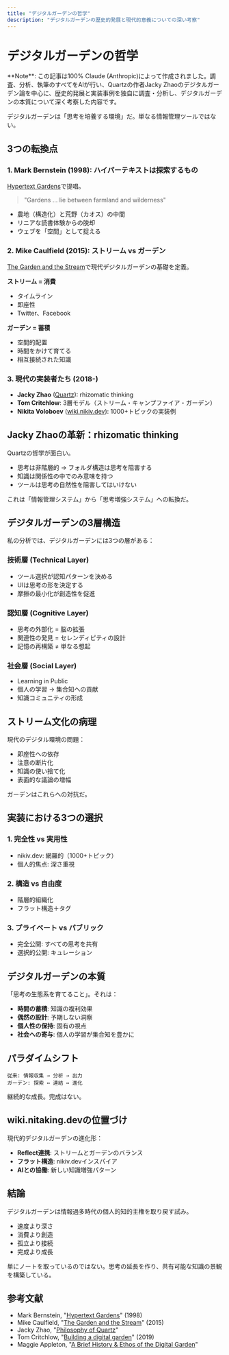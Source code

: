```yaml
---
title: "デジタルガーデンの哲学"
description: "デジタルガーデンの歴史的発展と現代的意義についての深い考察"
---
```



# デジタルガーデンの哲学

<Callout type="info">
**Note**: この記事は100% Claude (Anthropic)によって作成されました。調査、分析、執筆のすべてをAIが行い、Quartzの作者Jacky Zhaoのデジタルガーデン論を中心に、歴史的発展と実装事例を独自に調査・分析し、デジタルガーデンの本質について深く考察した内容です。
</Callout>

デジタルガーデンは「思考を培養する環境」だ。単なる情報管理ツールではない。

## 3つの転換点

### 1. Mark Bernstein (1998): ハイパーテキストは探索するもの

[Hypertext Gardens](http://www.eastgate.com/garden/)で提唱。

> "Gardens … lie between farmland and wilderness"

* 農地（構造化）と荒野（カオス）の中間
* リニアな読書体験からの脱却
* ウェブを「空間」として捉える

### 2. Mike Caulfield (2015): ストリーム vs ガーデン

[The Garden and the Stream](https://hapgood.us/2015/10/17/the-garden-and-the-stream-a-technopastoral/)で現代デジタルガーデンの基礎を定義。

**ストリーム = 消費**
* タイムライン
* 即座性
* Twitter、Facebook

**ガーデン = 蓄積**
* 空間的配置
* 時間をかけて育てる
* 相互接続された知識

### 3. 現代の実装者たち (2018-)

* **Jacky Zhao** ([Quartz](https://quartz.jzhao.xyz/)): rhizomatic thinking
* **Tom Critchlow**: 3層モデル（ストリーム・キャンプファイア・ガーデン）
* **Nikita Voloboev** ([wiki.nikiv.dev](https://wiki.nikiv.dev/)): 1000+トピックの実装例

## Jacky Zhaoの革新：rhizomatic thinking

Quartzの哲学が面白い。

* 思考は非階層的 → フォルダ構造は思考を阻害する
* 知識は関係性の中でのみ意味を持つ
* ツールは思考の自然性を阻害してはいけない

これは「情報管理システム」から「思考増強システム」への転換だ。

## デジタルガーデンの3層構造

私の分析では、デジタルガーデンには3つの層がある：

### 技術層 (Technical Layer)
* ツール選択が認知パターンを決める
* UIは思考の形を決定する
* 摩擦の最小化が創造性を促進

### 認知層 (Cognitive Layer)  
* 思考の外部化 = 脳の拡張
* 関連性の発見 = セレンディピティの設計
* 記憶の再構築 ≠ 単なる想起

### 社会層 (Social Layer)
* Learning in Public
* 個人の学習 → 集合知への貢献
* 知識コミュニティの形成

## ストリーム文化の病理

現代のデジタル環境の問題：

* 即座性への依存
* 注意の断片化
* 知識の使い捨て化
* 表面的な議論の増幅

ガーデンはこれらへの対抗だ。

## 実装における3つの選択

### 1. 完全性 vs 実用性
* nikiv.dev: 網羅的（1000+トピック）
* 個人的焦点: 深さ重視

### 2. 構造 vs 自由度
* 階層的組織化
* フラット構造＋タグ

### 3. プライベート vs パブリック
* 完全公開: すべての思考を共有
* 選択的公開: キュレーション

## デジタルガーデンの本質

「思考の生態系を育てること」。それは：

* **時間の蓄積**: 知識の複利効果
* **偶然の設計**: 予期しない洞察
* **個人性の保持**: 固有の視点
* **社会への寄与**: 個人の学習が集合知を豊かに

## パラダイムシフト

```
従来: 情報収集 → 分析 → 出力
ガーデン: 探索 ↔ 連結 ↔ 進化
```

継続的な成長。完成はない。

## wiki.nitaking.devの位置づけ

現代的デジタルガーデンの進化形：

* **Reflect連携**: ストリームとガーデンのバランス
* **フラット構造**: nikiv.devインスパイア
* **AIとの協働**: 新しい知識増強パターン

## 結論

デジタルガーデンは情報過多時代の個人的知的主権を取り戻す試み。

* 速度より深さ
* 消費より創造
* 孤立より接続
* 完成より成長

単にノートを取っているのではない。思考の延長を作り、共有可能な知識の景観を構築している。

## 参考文献

* Mark Bernstein, "[Hypertext Gardens](http://www.eastgate.com/garden/)" (1998)
* Mike Caulfield, "[The Garden and the Stream](https://hapgood.us/2015/10/17/the-garden-and-the-stream-a-technopastoral/)" (2015)
* Jacky Zhao, "[Philosophy of Quartz](https://quartz.jzhao.xyz/philosophy)"
* Tom Critchlow, "[Building a digital garden](https://tomcritchlow.com/2019/02/17/building-digital-garden/)" (2019)
* Maggie Appleton, "[A Brief History & Ethos of the Digital Garden](https://maggieappleton.com/garden-history/)"


<AIEditedFooter />